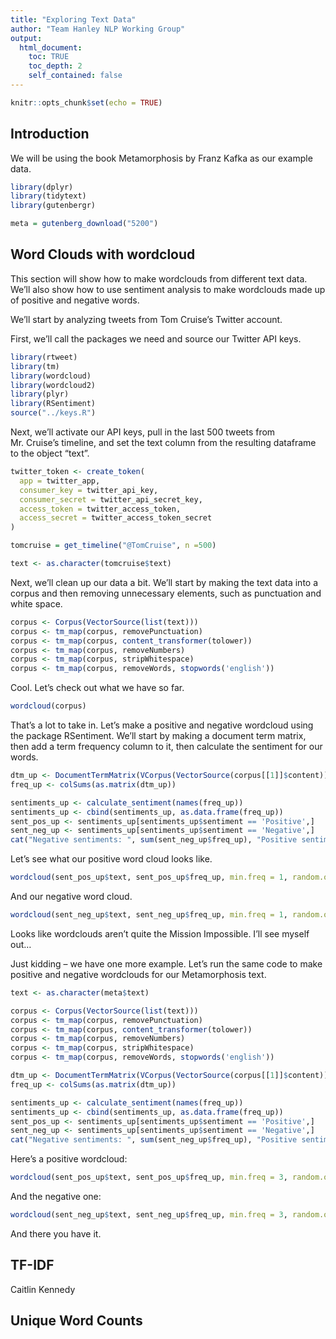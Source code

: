 ```yaml
---
title: "Exploring Text Data"
author: "Team Hanley NLP Working Group"
output:
  html_document:
    toc: TRUE
    toc_depth: 2
    self_contained: false
---
```


```r
knitr::opts_chunk$set(echo = TRUE)
```

## Introduction

We will be using the book Metamorphosis by Franz Kafka as our example data. 

```r

library(dplyr)
library(tidytext)
library(gutenbergr)

meta = gutenberg_download("5200")

```

## Word Clouds with wordcloud

This section will show how to make wordclouds from different text data. We'll also show how to use sentiment analysis to make wordclouds made up of positive and negative words.

We'll start by analyzing tweets from Tom Cruise's Twitter account.

First, we'll call the packages we need and source our Twitter API keys.


```r
library(rtweet)
library(tm)
library(wordcloud)
library(wordcloud2)
library(plyr)
library(RSentiment)
source("../keys.R")

```


Next, we'll activate our API keys, pull in the last 500 tweets from Mr. Cruise's timeline, and set the text column from the resulting dataframe to the object "text".


```r

twitter_token <- create_token(
  app = twitter_app,
  consumer_key = twitter_api_key,
  consumer_secret = twitter_api_secret_key,
  access_token = twitter_access_token,
  access_secret = twitter_access_token_secret
)

tomcruise = get_timeline("@TomCruise", n =500)

text <- as.character(tomcruise$text)

```


Next, we'll clean up our data a bit. We'll start by making the text data into a corpus and then removing unnecessary elements, such as punctuation and white space. 


```r

corpus <- Corpus(VectorSource(list(text)))
corpus <- tm_map(corpus, removePunctuation)
corpus <- tm_map(corpus, content_transformer(tolower))
corpus <- tm_map(corpus, removeNumbers)
corpus <- tm_map(corpus, stripWhitespace)
corpus <- tm_map(corpus, removeWords, stopwords('english'))


```


Cool. Let's check out what we have so far.


```r

wordcloud(corpus)

```


That's a lot to take in. Let's make a positive and negative wordcloud using the package RSentiment. We'll start by making a document term matrix, then add a term frequency column to it, then calculate the sentiment for our words.


```r

dtm_up <- DocumentTermMatrix(VCorpus(VectorSource(corpus[[1]]$content)))
freq_up <- colSums(as.matrix(dtm_up))

sentiments_up <- calculate_sentiment(names(freq_up))
sentiments_up <- cbind(sentiments_up, as.data.frame(freq_up))
sent_pos_up <- sentiments_up[sentiments_up$sentiment == 'Positive',]
sent_neg_up <- sentiments_up[sentiments_up$sentiment == 'Negative',]
cat("Negative sentiments: ", sum(sent_neg_up$freq_up), "Positive sentiments :", sum(sent_pos_up$freq_up))

```


Let's see what our positive word cloud looks like.


```r

wordcloud(sent_pos_up$text, sent_pos_up$freq_up, min.freq = 1, random.order = FALSE, colors=brewer.pal(6, "Dark2"))

```


And our negative word cloud.


```r

wordcloud(sent_neg_up$text, sent_neg_up$freq_up, min.freq = 1, random.order = FALSE, colors=brewer.pal(6, "Dark2"))

```


Looks like wordclouds aren't quite the Mission Impossible. I'll see myself out...

Just kidding -- we have one more example. Let's run the same code to make positive and negative wordclouds for our Metamorphosis text. 


```r

text <- as.character(meta$text)

corpus <- Corpus(VectorSource(list(text)))
corpus <- tm_map(corpus, removePunctuation)
corpus <- tm_map(corpus, content_transformer(tolower))
corpus <- tm_map(corpus, removeNumbers)
corpus <- tm_map(corpus, stripWhitespace)
corpus <- tm_map(corpus, removeWords, stopwords('english'))

dtm_up <- DocumentTermMatrix(VCorpus(VectorSource(corpus[[1]]$content)))
freq_up <- colSums(as.matrix(dtm_up))

sentiments_up <- calculate_sentiment(names(freq_up))
sentiments_up <- cbind(sentiments_up, as.data.frame(freq_up))
sent_pos_up <- sentiments_up[sentiments_up$sentiment == 'Positive',]
sent_neg_up <- sentiments_up[sentiments_up$sentiment == 'Negative',]
cat("Negative sentiments: ", sum(sent_neg_up$freq_up), "Positive sentiments :", sum(sent_pos_up$freq_up))

```


Here's a positive wordcloud:


```r

wordcloud(sent_pos_up$text, sent_pos_up$freq_up, min.freq = 3, random.order = FALSE, colors=brewer.pal(6, "Dark2"))


```


And the negative one:


```r

wordcloud(sent_neg_up$text, sent_neg_up$freq_up, min.freq = 3, random.order = FALSE, colors=brewer.pal(6, "Dark2"))

```


And there you have it.

## TF-IDF

Caitlin Kennedy

## Unique Word Counts


